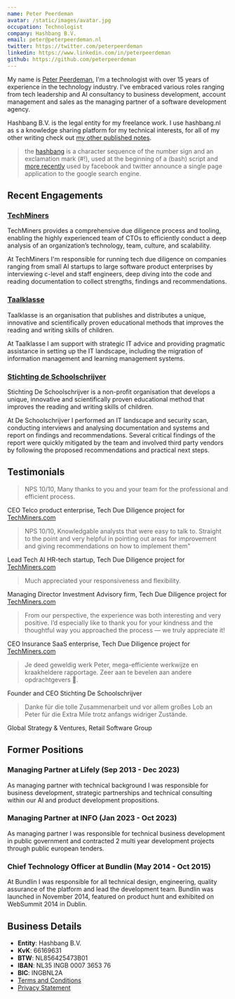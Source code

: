 ```yaml
---
name: Peter Peerdeman
avatar: /static/images/avatar.jpg
occupation: Technologist
company: Hashbang B.V.
email: peter@peterpeerdeman.nl
twitter: https://twitter.com/peterpeerdeman
linkedin: https://www.linkedin.com/in/peterpeerdeman
github: https://github.com/peterpeerdeman
---
```



My name is [Peter Peerdeman](https://peterpeerdeman.nl), I'm a technologist with over 15 years of experience in the technology industry. I've embraced various roles ranging from tech leadership and AI consultancy to business development, account management and sales as the managing partner of a software development agency.

Hashbang B.V. is the legal entity for my freelance work. I use hashbang.nl as s a knowledge sharing platform for my technical interests, for all of my other writing check out [my other published notes](https://notes.peterpeerdeman.nl).

> the [hashbang](<https://en.wikipedia.org/wiki/Shebang_(Unix)>) is a character sequence of the number sign and an exclamation mark (#!), used at the beginning of a (bash) script and [more recently](https://stackoverflow.com/questions/3009380/whats-the-shebang-hashbang-in-facebook-and-new-twitter-urls-for) used by facebook and twitter announce a single page application to the google search engine.

## Recent Engagements

### [TechMiners](https://techminers.com)
TechMiners provides a comprehensive due diligence process and tooling, enabling the highly experienced team of CTOs to efficiently conduct a deep analysis of an organization’s technology, team, culture, and scalability. 

At TechMiners I'm responsible for running tech due diligence on companies ranging from small AI startups to large software product enterprises by interviewing c-level and staff engineers, deep diving into the code and reading documentation to collect strengths, findings and recommendations. 

### [Taalklasse](https://taalklasse.nl/)
Taalklasse is an organisation that publishes and distributes a unique, innovative and scientifically proven educational methods that improves the reading and writing skills of children. 

At Taalklasse I am support with strategic IT advice and providing pragmatic assistance in setting up the IT landscape, including the migration of information management and learning management systems.

### [Stichting de Schoolschrijver](https://www.deschoolschrijver.nl/)
Stichting De Schoolschrijver is a non-profit organisation that develops a unique, innovative and scientifically proven educational method that improves the reading and writing skills of children. 

At De Schoolschrijver I performed an IT landscape and security scan, conducting interviews and analysing documentation and systems and report on findings and recommendations. Several critical findings of the report were quickly mitigated by the team and involved third party vendors by following the proposed recommendations and practical next steps.

## Testimonials

> NPS 10/10, Many thanks to you and your team for the professional and efficient process.

CEO Telco product enterprise, Tech Due Diligence project for [TechMiners.com](https://techminers.com)

> NPS 10/10, Knowledgable analysts that were easy to talk to. Straight to the point and very helpful in pointing out areas for improvement and giving recommendations on how to implement them"

Lead Tech AI HR-tech startup, Tech Due Diligence project for [TechMiners.com](https://techminers.com)

> Much appreciated your responsiveness and flexibility.

Managing Director Investment Advisory firm, Tech Due Diligence project for [TechMiners.com](https://techminers.com)

> From our perspective, the experience was both interesting and very positive. I’d especially like to thank you for your kindness and the thoughtful way you approached the process — we truly appreciate it!

CEO Insurance SaaS enterprise, Tech Due Diligence project for [TechMiners.com](https://techminers.com)

> Je deed geweldig werk Peter, mega-efficiente werkwijze en kraakheldere rapportage. Zeer aan te bevelen aan andere opdrachtgevers 🚀.

Founder and CEO Stichting De Schoolschrijver

> Danke für die tolle Zusammenarbeit und vor allem großes Lob an Peter für die Extra Mile trotz anfangs widriger Zustände.

Global Strategy & Ventures, Retail Software Group

## Former Positions

### Managing Partner at Lifely (Sep 2013 - Dec 2023)

As managing partner with technical background I was responsible for business development, strategic partnerships and technical consulting within our AI and product development propositions.

### Managing Partner at INFO (Jan 2023 - Oct 2023)

As managing partner I was responsible for technical business development in public government and contracted 2 multi year development projects through public european tenders.

### Chief Technology Officer at Bundlin (May 2014 - Oct 2015) 

At Bundlin I was responsible for all technical design, engineering, quality assurance of the platform and lead the development team. Bundlin was launched in November 2014, featured on product hunt and exhibited on WebSummit 2014 in Dublin.

## Business Details

- **Entity**: Hashbang B.V.
- **KvK**: 66169631
- **BTW**: NL856425473B01
- **IBAN**: NL35 INGB 0007 3653 76
- **BIC**: INGBNL2A
- [Terms and Conditions](./terms)
- [Privacy Statement](./privacy)
